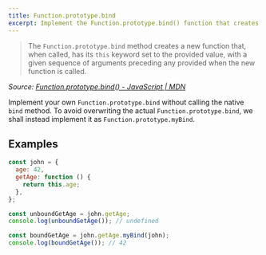 ```yaml
---
title: Function.prototype.bind
excerpt: Implement the Function.prototype.bind() function that creates a new function with the this keyword set to a provided value
---
```


> The `Function.prototype.bind` method creates a new function that, when called, has its `this` keyword set to the provided value, with a given sequence of arguments preceding any provided when the new function is called.

_Source: [Function.prototype.bind() - JavaScript | MDN](https://developer.mozilla.org/en-US/docs/Web/JavaScript/Reference/Global_objects/Function/bind)_

Implement your own `Function.prototype.bind` without calling the native `bind` method. To avoid overwriting the actual `Function.prototype.bind`, we shall instead implement it as `Function.prototype.myBind`.

## Examples

```js
const john = {
  age: 42,
  getAge: function () {
    return this.age;
  },
};

const unboundGetAge = john.getAge;
console.log(unboundGetAge()); // undefined

const boundGetAge = john.getAge.myBind(john);
console.log(boundGetAge()); // 42
```
